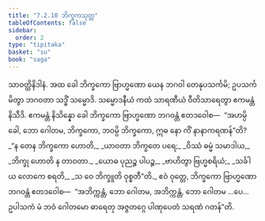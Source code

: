 ```yaml
---
title: "7.2.10 ဘိက္ခကသုတ္တ"
tableOfContents: false
sidebar:
  order: 2
type: "tipitaka"
basket: "su"
book: "saga"
---
```



<DynamicBreadcrumb />

<Division number="206" book="saga">

<Paragraph number="1285" book="saga">
သာဝတ္ထိနိဒါနံ. အထ ခေါ ဘိက္ခကော ဗြာဟ္မဏော ယေန ဘဂဝါ တေနုပသင်္ကမိ; ဥပသင်္ကမိတွာ ဘဂဝတာ သဒ္ဓိံ သမ္မောဒိ. သမ္မောဒနီယံ ကထံ သာရဏီယံ ဝီတိသာရေတွာ ဧကမန္တံ နိသီဒိ. ဧကမန္တံ နိသိန္နော ခေါ ဘိက္ခကော ဗြာဟ္မဏော ဘဂဝန္တံ ဧတဒဝေါစ—  “အဟမ္ပိ ခေါ, ဘော ဂေါတမ, ဘိက္ခကော, ဘဝမ္ပိ ဘိက္ခကော, ဣဓ နော ကိံ နာနာကရဏန်”တိ?
</Paragraph>

<Paragraph number="1286" type="verses" book="saga">
_“န တေန ဘိက္ခကော ဟောတိ,_  
_ယာဝတာ ဘိက္ခတေ ပရေ;_  
_ဝိဿံ ဓမ္မံ သမာဒါယ,_  
_ဘိက္ခု ဟောတိ န တာဝတာ._  

</Paragraph>

<Paragraph number="1287" type="verses" book="saga">
_ယောဓ ပုညဉ္စ ပါပဉ္စ,_  
_ဗာဟိတွာ ဗြဟ္မစရိယံ;_  
_သင်္ခါယ လောကေ စရတိ,_  
_သ ဝေ ဘိက္ခူတိ ဝုစ္စတီ”တိ._  

</Paragraph>

<Paragraph number="1288" book="saga">
ဧဝံ ဝုတ္တေ, ဘိက္ခကော ဗြာဟ္မဏော ဘဂဝန္တံ ဧတဒဝေါစ—  “အဘိက္ကန္တံ, ဘော ဂေါတမ, အဘိက္ကန္တံ, ဘော ဂေါတမ …ပေ…  ဥပါသကံ မံ ဘဝံ ဂေါတမော ဓာရေတု အဇ္ဇတဂ္ဂေ ပါဏုပေတံ သရဏံ ဂတန်”တိ.
</Paragraph>
</Division>